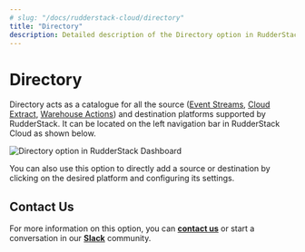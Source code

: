 ```yaml
---
# slug: "/docs/rudderstack-cloud/directory"
title: "Directory"
description: Detailed description of the Directory option in RudderStack Cloud.
---
```


# Directory

Directory acts as a catalogue for all the source ([Event Streams](https://rudderstack.com/docs/stream-sources/), [Cloud Extract](https://rudderstack.com/docs/cloud-extract-sources/), [Warehouse Actions](https://rudderstack.com/docs/warehouse-actions/)) and destination platforms supported by RudderStack. It can be located on the left navigation bar in RudderStack Cloud as shown below.

<img src="../assets/general/directory.png" alt="Directory option in RudderStack Dashboard" />

You can also use this option to directly add a source or destination by clicking on the desired platform and configuring its settings.

## Contact Us

For more information on this option, you can [**contact us**](mailto:%20docs@rudderstack.com) or start a conversation in our [**Slack**](https://rudderstack.com/join-rudderstack-slack-community) community.
